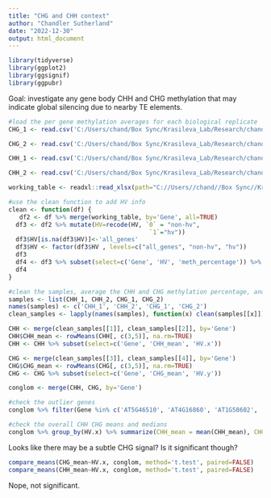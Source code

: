 ```yaml
---
title: "CHG and CHH context"
author: "Chandler Sutherland"
date: "2022-12-30"
output: html_document
---
```


```r
library(tidyverse)
library(ggplot2)
library(ggsignif)
library(ggpubr)
```

Goal: investigate any gene body CHH and CHG methylation that may indicate global silencing due to nearby TE elements. 
```r
#load the per gene methylation averages for each biological replicate
CHG_1 <- read.csv('C:/Users/chand/Box Sync/Krasileva_Lab/Research/chandler/Krasileva Lab/E14/e14_R/CHG_per_gene_met_biorep1.tsv', sep='\t', col.names = c('Chrom', 'Gene', 'meth_percentage', 'cg_count'), skip=1)

CHG_2 <- read.csv('C:/Users/chand/Box Sync/Krasileva_Lab/Research/chandler/Krasileva Lab/E14/e14_R/CHG_per_gene_met_biorep2.tsv', sep='\t', col.names = c('Chrom', 'Gene', 'meth_percentage', 'cg_count'), skip=1)

CHH_1 <- read.csv('C:/Users/chand/Box Sync/Krasileva_Lab/Research/chandler/Krasileva Lab/E14/e14_R/CHH_per_gene_met_biorep1.tsv', sep='\t', col.names = c('Chrom', 'Gene', 'meth_percentage', 'cg_count'), skip=1)

CHH_2 <- read.csv('C:/Users/chand/Box Sync/Krasileva_Lab/Research/chandler/Krasileva Lab/E14/e14_R/CHH_per_gene_met_biorep2.tsv', sep='\t', col.names = c('Chrom', 'Gene', 'meth_percentage', 'cg_count'), skip=1)

working_table <- readxl::read_xlsx(path="C://Users//chand//Box Sync//Krasileva_Lab//Research//chandler//Krasileva Lab//E14//working_table.xlsx")
```

```r
#use the clean function to add HV info 
clean <- function(df) {
   df2 <- df %>% merge(working_table, by='Gene', all=TRUE)
  df3 <- df2 %>% mutate(HV=recode(HV, `0` = "non-hv", 
                                       `1`="hv"))
  df3$HV[is.na(df3$HV)]<-'all_genes'
  df3$HV <- factor(df3$HV , levels=c("all_genes", "non-hv", "hv"))
  df3
  df4 <- df3 %>% subset(select=c('Gene', 'HV', 'meth_percentage')) %>% filter(!is.na(meth_percentage))
  df4
}

#clean the samples, average the CHH and CHG methylation percentage, and combine into one dataframe for processing 
samples <- list(CHH_1, CHH_2, CHG_1, CHG_2)
names(samples) <- c('CHH_1', 'CHH_2', 'CHG_1', 'CHG_2')
clean_samples <- lapply(names(samples), function(x) clean(samples[[x]]))

CHH <- merge(clean_samples[[1]], clean_samples[[2]], by='Gene') 
CHH$CHH_mean <- rowMeans(CHH[, c(3,5)], na.rm=TRUE)
CHH <- CHH %>% subset(select=c('Gene', 'CHH_mean', 'HV.x'))

CHG <- merge(clean_samples[[3]], clean_samples[[4]], by='Gene') 
CHG$CHG_mean <- rowMeans(CHG[, c(3,5)], na.rm=TRUE)
CHG <- CHG %>% subset(select=c('Gene', 'CHG_mean', 'HV.y'))

conglom <- merge(CHH, CHG, by='Gene')
```


```r
#check the outlier genes 
conglom %>% filter(Gene %in% c('AT5G46510', 'AT4G16860', 'AT1G58602', 'AT4G16890'))

#check the overall CHH CHG means and medians 
conglom %>% group_by(HV.x) %>% summarize(CHH_mean = mean(CHH_mean), CHG_mean=mean(CHG_mean), CHH_median=median(CHH_mean), CHG_median=median(CHG_mean))
```

Looks like there may be a subtle CHG signal? Is it significant though?
```r
compare_means(CHG_mean~HV.x, conglom, method='t.test', paired=FALSE)
compare_means(CHH_mean~HV.x, conglom, method='t.test', paired=FALSE)
```
Nope, not significant.
